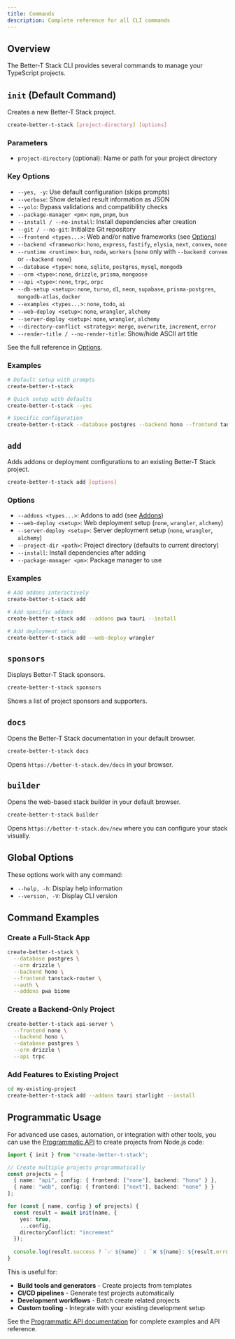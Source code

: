 ```yaml
---
title: Commands
description: Complete reference for all CLI commands
---
```


## Overview

The Better-T Stack CLI provides several commands to manage your TypeScript projects.

## `init` (Default Command)

Creates a new Better-T Stack project.

```bash
create-better-t-stack [project-directory] [options]
```

### Parameters

- `project-directory` (optional): Name or path for your project directory

### Key Options

- `--yes, -y`: Use default configuration (skips prompts)
- `--verbose`: Show detailed result information as JSON
- `--yolo`: Bypass validations and compatibility checks
- `--package-manager <pm>`: `npm`, `pnpm`, `bun`
- `--install / --no-install`: Install dependencies after creation
- `--git / --no-git`: Initialize Git repository
- `--frontend <types...>`: Web and/or native frameworks (see [Options](/docs/cli/options#frontend))
- `--backend <framework>`: `hono`, `express`, `fastify`, `elysia`, `next`, `convex`, `none`
- `--runtime <runtime>`: `bun`, `node`, `workers` (`none` only with `--backend convex` or `--backend none`)
- `--database <type>`: `none`, `sqlite`, `postgres`, `mysql`, `mongodb`
- `--orm <type>`: `none`, `drizzle`, `prisma`, `mongoose`
- `--api <type>`: `none`, `trpc`, `orpc`
- `--db-setup <setup>`: `none`, `turso`, `d1`, `neon`, `supabase`, `prisma-postgres`, `mongodb-atlas`, `docker`
- `--examples <types...>`: `none`, `todo`, `ai`
- `--web-deploy <setup>`: `none`, `wrangler`, `alchemy`
- `--server-deploy <setup>`: `none`, `wrangler`, `alchemy`
- `--directory-conflict <strategy>`: `merge`, `overwrite`, `increment`, `error`
- `--render-title / --no-render-title`: Show/hide ASCII art title

See the full reference in [Options](/docs/cli/options).

### Examples

```bash
# Default setup with prompts
create-better-t-stack 

# Quick setup with defaults
create-better-t-stack --yes

# Specific configuration
create-better-t-stack --database postgres --backend hono --frontend tanstack-router
```

## `add`

Adds addons or deployment configurations to an existing Better-T Stack project.

```bash
create-better-t-stack add [options]
```

### Options

- `--addons <types...>`: Addons to add (see [Addons](/docs/cli/options#addons))
- `--web-deploy <setup>`: Web deployment setup (`none`, `wrangler`, `alchemy`)
- `--server-deploy <setup>`: Server deployment setup (`none`, `wrangler`, `alchemy`)
- `--project-dir <path>`: Project directory (defaults to current directory)
- `--install`: Install dependencies after adding
- `--package-manager <pm>`: Package manager to use

### Examples

```bash
# Add addons interactively
create-better-t-stack add

# Add specific addons
create-better-t-stack add --addons pwa tauri --install

# Add deployment setup
create-better-t-stack add --web-deploy wrangler
```

## `sponsors`

Displays Better-T Stack sponsors.

```bash
create-better-t-stack sponsors
```

Shows a list of project sponsors and supporters.

## `docs`

Opens the Better-T Stack documentation in your default browser.

```bash
create-better-t-stack docs
```

Opens `https://better-t-stack.dev/docs` in your browser.

## `builder`

Opens the web-based stack builder in your default browser.

```bash
create-better-t-stack builder
```

Opens `https://better-t-stack.dev/new` where you can configure your stack visually.

## Global Options

These options work with any command:

- `--help, -h`: Display help information
- `--version, -V`: Display CLI version

## Command Examples

### Create a Full-Stack App

```bash
create-better-t-stack \
  --database postgres \
  --orm drizzle \
  --backend hono \
  --frontend tanstack-router \
  --auth \
  --addons pwa biome
```

### Create a Backend-Only Project

```bash
create-better-t-stack api-server \
  --frontend none \
  --backend hono \
  --database postgres \
  --orm drizzle \
  --api trpc
```

### Add Features to Existing Project

```bash
cd my-existing-project
create-better-t-stack add --addons tauri starlight --install
```

## Programmatic Usage

For advanced use cases, automation, or integration with other tools, you can use the [Programmatic API](/docs/cli/programmatic-api) to create projects from Node.js code:

```typescript
import { init } from "create-better-t-stack";

// Create multiple projects programmatically
const projects = [
  { name: "api", config: { frontend: ["none"], backend: "hono" } },
  { name: "web", config: { frontend: ["next"], backend: "none" } }
];

for (const { name, config } of projects) {
  const result = await init(name, {
    yes: true,
    ...config,
    directoryConflict: "increment"
  });
  
  console.log(result.success ? `✅ ${name}` : `❌ ${name}: ${result.error}`);
}
```

This is useful for:
- **Build tools and generators** - Create projects from templates
- **CI/CD pipelines** - Generate test projects automatically  
- **Development workflows** - Batch create related projects
- **Custom tooling** - Integrate with your existing development setup

See the [Programmatic API documentation](/docs/cli/programmatic-api) for complete examples and API reference.
